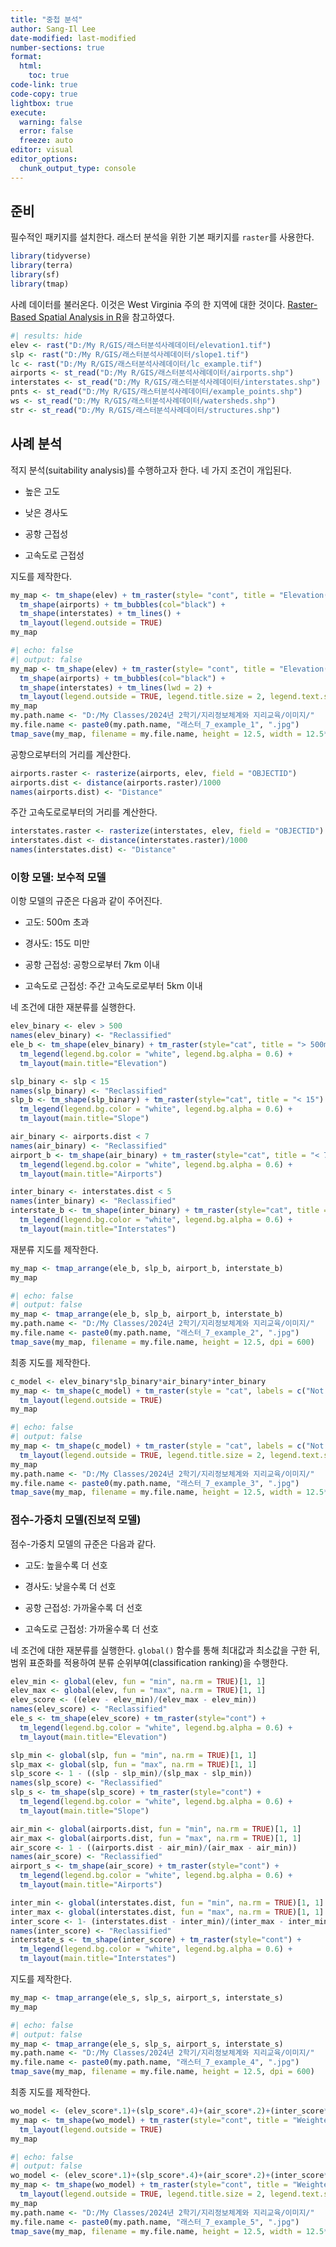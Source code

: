 ```yaml
---
title: "중첩 분석"
author: Sang-Il Lee
date-modified: last-modified
number-sections: true
format: 
  html: 
    toc: true
code-link: true
code-copy: true
lightbox: true
execute: 
  warning: false
  error: false
  freeze: auto
editor: visual
editor_options: 
  chunk_output_type: console
---
```


## 준비

필수적인 패키지를 설치한다. 래스터 분석을 위한 기본 패키지를 `raster`를 사용한다.

```r
library(tidyverse)
library(terra)
library(sf)
library(tmap)
```

사례 데이터를 불러온다. 이것은 West Virginia 주의 한 지역에 대한 것이다. [Raster-Based Spatial Analysis in R](https://www.wvview.org/os_sa/14_Raster_Analysis.html#content)을 참고하였다.

```r
#| results: hide
elev <- rast("D:/My R/GIS/래스터분석사례데이터/elevation1.tif")
slp <- rast("D:/My R/GIS/래스터분석사례데이터/slope1.tif")
lc <- rast("D:/My R/GIS/래스터분석사례데이터/lc_example.tif")
airports <- st_read("D:/My R/GIS/래스터분석사례데이터/airports.shp")
interstates <- st_read("D:/My R/GIS/래스터분석사례데이터/interstates.shp")
pnts <- st_read("D:/My R/GIS/래스터분석사례데이터/example_points.shp")
ws <- st_read("D:/My R/GIS/래스터분석사례데이터/watersheds.shp")
str <- st_read("D:/My R/GIS/래스터분석사례데이터/structures.shp")
```

## 사례 분석

적지 분석(suitability analysis)를 수행하고자 한다. 네 가지 조건이 개입된다.

-   높은 고도

-   낮은 경사도

-   공항 근접성

-   고속도로 근접성

지도를 제작한다.

```r
my_map <- tm_shape(elev) + tm_raster(style= "cont", title = "Elevation(m)") +
  tm_shape(airports) + tm_bubbles(col="black") +
  tm_shape(interstates) + tm_lines() +
  tm_layout(legend.outside = TRUE)
my_map
```

```r
#| echo: false
#| output: false
my_map <- tm_shape(elev) + tm_raster(style= "cont", title = "Elevation(m)") +
  tm_shape(airports) + tm_bubbles(col="black") +
  tm_shape(interstates) + tm_lines(lwd = 2) +
  tm_layout(legend.outside = TRUE, legend.title.size = 2, legend.text.size = 1.75)
my_map
my.path.name <- "D:/My Classes/2024년 2학기/지리정보체계와 지리교육/이미지/"
my.file.name <- paste0(my.path.name, "래스터_7_example_1", ".jpg")
tmap_save(my_map, filename = my.file.name, height = 12.5, width = 12.5*100/64, dpi = 600)
```

공항으로부터의 거리를 계산한다.

```r
airports.raster <- rasterize(airports, elev, field = "OBJECTID")
airports.dist <- distance(airports.raster)/1000
names(airports.dist) <- "Distance"
```

주간 고속도로로부터의 거리를 계산한다.

```r
interstates.raster <- rasterize(interstates, elev, field = "OBJECTID")
interstates.dist <- distance(interstates.raster)/1000
names(interstates.dist) <- "Distance"
```

### 이항 모델: 보수적 모델

이항 모델의 규준은 다음과 같이 주어진다.

-   고도: 500m 초과

-   경사도: 15도 미만

-   공항 근접성: 공항으로부터 7km 이내

-   고속도로 근접성: 주간 고속도로로부터 5km 이내

네 조건에 대한 재분류를 실행한다.

```r
elev_binary <- elev > 500
names(elev_binary) <- "Reclassified"
ele_b <- tm_shape(elev_binary) + tm_raster(style="cat", title = "> 500m") +
  tm_legend(legend.bg.color = "white", legend.bg.alpha = 0.6) +
  tm_layout(main.title="Elevation")

slp_binary <- slp < 15
names(slp_binary) <- "Reclassified"
slp_b <- tm_shape(slp_binary) + tm_raster(style="cat", title = "< 15") +
  tm_legend(legend.bg.color = "white", legend.bg.alpha = 0.6) +
  tm_layout(main.title="Slope")

air_binary <- airports.dist < 7
names(air_binary) <- "Reclassified"
airport_b <- tm_shape(air_binary) + tm_raster(style="cat", title = "< 7km") +
  tm_legend(legend.bg.color = "white", legend.bg.alpha = 0.6) +
  tm_layout(main.title="Airports")

inter_binary <- interstates.dist < 5
names(inter_binary) <- "Reclassified"
interstate_b <- tm_shape(inter_binary) + tm_raster(style="cat", title = "< 5km") +
  tm_legend(legend.bg.color = "white", legend.bg.alpha = 0.6) +
  tm_layout(main.title="Interstates")
```

재분류 지도를 제작한다.

```r
my_map <- tmap_arrange(ele_b, slp_b, airport_b, interstate_b)
my_map
```

```r
#| echo: false
#| output: false
my_map <- tmap_arrange(ele_b, slp_b, airport_b, interstate_b)
my.path.name <- "D:/My Classes/2024년 2학기/지리정보체계와 지리교육/이미지/"
my.file.name <- paste0(my.path.name, "래스터_7_example_2", ".jpg")
tmap_save(my_map, filename = my.file.name, height = 12.5, dpi = 600)
```

최종 지도를 제작한다.

```r
c_model <- elev_binary*slp_binary*air_binary*inter_binary
my_map <- tm_shape(c_model) + tm_raster(style = "cat", labels = c("Not Suitable", "Suitable"), title = "Decision") +
  tm_layout(legend.outside = TRUE)
my_map
```

```r
#| echo: false
#| output: false
my_map <- tm_shape(c_model) + tm_raster(style = "cat", labels = c("Not Suitable", "Suitable"), title = "Decision") +
  tm_layout(legend.outside = TRUE, legend.title.size = 2, legend.text.size = 1.75)
my_map
my.path.name <- "D:/My Classes/2024년 2학기/지리정보체계와 지리교육/이미지/"
my.file.name <- paste0(my.path.name, "래스터_7_example_3", ".jpg")
tmap_save(my_map, filename = my.file.name, height = 12.5, width = 12.5*100/64, dpi = 600)
```

### 점수-가중치 모델(진보적 모델)

점수-가중치 모델의 규준은 다음과 같다.

-   고도: 높을수록 더 선호

-   경사도: 낮을수록 더 선호

-   공항 근접성: 가까울수록 더 선호

-   고속도로 근접성: 가까울수록 더 선호

네 조건에 대한 재분류를 실행한다. `global()` 함수를 통해 최대값과 최소값을 구한 뒤, 범위 표준화를 적용하여 분류 순위부여(classification ranking)을 수행한다.

```r
elev_min <- global(elev, fun = "min", na.rm = TRUE)[1, 1]
elev_max <- global(elev, fun = "max", na.rm = TRUE)[1, 1]
elev_score <- ((elev - elev_min)/(elev_max - elev_min))
names(elev_score) <- "Reclassified"
ele_s <- tm_shape(elev_score) + tm_raster(style="cont") +
  tm_legend(legend.bg.color = "white", legend.bg.alpha = 0.6) +
  tm_layout(main.title="Elevation")

slp_min <- global(slp, fun = "min", na.rm = TRUE)[1, 1]
slp_max <- global(slp, fun = "max", na.rm = TRUE)[1, 1]
slp_score <- 1 - ((slp - slp_min)/(slp_max - slp_min))
names(slp_score) <- "Reclassified"
slp_s <- tm_shape(slp_score) + tm_raster(style="cont") +
  tm_legend(legend.bg.color = "white", legend.bg.alpha = 0.6) +
  tm_layout(main.title="Slope")

air_min <- global(airports.dist, fun = "min", na.rm = TRUE)[1, 1]
air_max <- global(airports.dist, fun = "max", na.rm = TRUE)[1, 1]
air_score <- 1 - ((airports.dist - air_min)/(air_max - air_min))
names(air_score) <- "Reclassified"
airport_s <- tm_shape(air_score) + tm_raster(style="cont") +
  tm_legend(legend.bg.color = "white", legend.bg.alpha = 0.6) +
  tm_layout(main.title="Airports")

inter_min <- global(interstates.dist, fun = "min", na.rm = TRUE)[1, 1]
inter_max <- global(interstates.dist, fun = "max", na.rm = TRUE)[1, 1]
inter_score <- 1- (interstates.dist - inter_min)/(inter_max - inter_min)
names(inter_score) <- "Reclassified"
interstate_s <- tm_shape(inter_score) + tm_raster(style="cont") +
  tm_legend(legend.bg.color = "white", legend.bg.alpha = 0.6) +
  tm_layout(main.title="Interstates")
```

지도를 제작한다.

```r
my_map <- tmap_arrange(ele_s, slp_s, airport_s, interstate_s)
my_map
```

```r
#| echo: false
#| output: false
my_map <- tmap_arrange(ele_s, slp_s, airport_s, interstate_s)
my.path.name <- "D:/My Classes/2024년 2학기/지리정보체계와 지리교육/이미지/"
my.file.name <- paste0(my.path.name, "래스터_7_example_4", ".jpg")
tmap_save(my_map, filename = my.file.name, height = 12.5, dpi = 600)
```

최종 지도를 제작한다.

```r
wo_model <- (elev_score*.1)+(slp_score*.4)+(air_score*.2)+(inter_score*.3) 
my_map <- tm_shape(wo_model) + tm_raster(style="cont", title = "Weighted Scores") +
  tm_layout(legend.outside = TRUE)
my_map
```

```r
#| echo: false
#| output: false
wo_model <- (elev_score*.1)+(slp_score*.4)+(air_score*.2)+(inter_score*.3) 
my_map <- tm_shape(wo_model) + tm_raster(style="cont", title = "Weighted Scores") +
  tm_layout(legend.outside = TRUE, legend.title.size = 2, legend.text.size = 1.75)
my_map
my.path.name <- "D:/My Classes/2024년 2학기/지리정보체계와 지리교육/이미지/"
my.file.name <- paste0(my.path.name, "래스터_7_example_5", ".jpg")
tmap_save(my_map, filename = my.file.name, height = 12.5, width = 12.5*100/64, dpi = 600)
```
